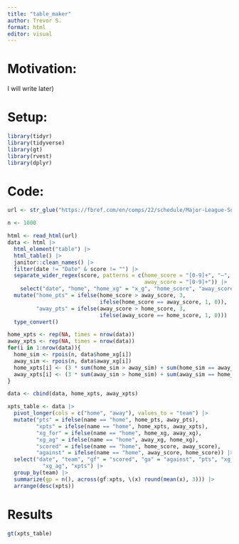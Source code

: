 ```yaml
---
title: "table_maker"
author: Trevor S.
format: html
editor: visual
---
```


# Motivation:

I will write later)

# Setup:

```r
library(tidyr)
library(tidyverse)
library(gt)
library(rvest)
library(dplyr)
```

# Code:

```r
url <- str_glue("https://fbref.com/en/comps/22/schedule/Major-League-Soccer-Scores-and-Fixtures")

n <- 1000

html <- read_html(url)
data <- html |> 
  html_element("table") |> 
  html_table() |> 
  janitor::clean_names() |> 
  filter(date != "Date" & score != "") |> 
  separate_wider_regex(score, patterns = c(home_score = "[0-9]+", "–", 
                                           away_score = "[0-9]+")) |>
    select("date", "home", "home_xg" = "x_g", "home_score", "away_score", "away_xg" = "x_g_2", "away") |> 
  mutate("home_pts" = ifelse(home_score > away_score, 3, 
                             ifelse(home_score == away_score, 1, 0)), 
         "away_pts" = ifelse(away_score > home_score, 3, 
                             ifelse(away_score == home_score, 1, 0))) |>
  type_convert()

home_xpts <- rep(NA, times = nrow(data))
away_xpts <- rep(NA, times = nrow(data))
for(i in 1:nrow(data)){
  home_sim <- rpois(n, data$home_xg[i])
  away_sim <- rpois(n, data$away_xg[i])
  home_xpts[i] <- (3 * sum(home_sim > away_sim) + sum(home_sim == away_sim))/n
  away_xpts[i] <- (3 * sum(away_sim > home_sim) + sum(away_sim == home_sim))/n
}

data <- cbind(data, home_xpts, away_xpts)

xpts_table <- data |>
  pivot_longer(cols = c("home", "away"), values_to = "team") |> 
  mutate("pts" = ifelse(name == "home", home_pts, away_pts),
         "xpts" = ifelse(name == "home", home_xpts, away_xpts), 
         "xg_for" = ifelse(name == "home", home_xg, away_xg), 
         "xg_ag" = ifelse(name == "home", away_xg, home_xg), 
         "scored" = ifelse(name == "home", home_score, away_score), 
         "against" = ifelse(name == "home", away_score, home_score)) |>
  select("date", "team", "gf" = "scored", "ga" = "against", "pts", "xg_for", 
           "xg_ag", "xpts") |> 
  group_by(team) |> 
  summarize(gp = n(), across(gf:xpts, \(x) round(mean(x), 3))) |> 
  arrange(desc(xpts))
```

# Results

```r
gt(xpts_table)
```

